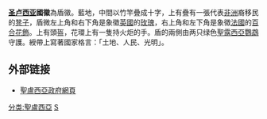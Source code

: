 {{NoteTA
|G1=PoliticiansUK
}}
{{Infobox coat of arms
|name             = 圣卢西亚国徽
|image            = Coat of Arms of Saint Lucia.svg
|image_width      = 250
|middle           = 
|middle_width     = 
|middle_caption   = 
|lesser           = 
|lesser_width     = 
|lesser_caption   = 
|armiger          = [[伊丽莎白二世|伊丽莎白二世]] [[圣卢西亚君主|圣卢西亚君主]]
|year_adopted     = 1967年
|crest            = 
|torse            = 
|shield           = 
|supporters       = 
|compartment      = 
|motto            = 
|orders           = 
|other_elements   = 
|earlier_versions = 
|use              = 
}}
'''[[圣卢西亚|圣卢西亚]]國徽'''為盾徽。藍地，中間以竹竿疊成十字，上有疊有一張代表[[非洲|非洲]]裔移民的[[凳子|凳子]]，盾微左上角和右下角是象徵[[英國|英國]]的[[玫瑰|玫瑰]]，右上角和左下角是象徵[[法國|法國]]的[[百合花飾|百合花飾]]。上有頭盔，花環上有一隻持火炬的手。盾的兩側由两只绿色[[聖露西亞鸚鵡|聖露西亞鸚鵡]]守護。綬帶上寫著國家格言：「土地、人民、光明」。

== 外部链接 ==
* [https://web.archive.org/web/20120204070500/http://www.stlucia.gov.lc/saint_lucia/the_coat_of_arms_of_saint_lucia.htm 聖盧西亞政府網頁]{{en icon}}

{{美洲题目|国徽}}

[[分类:聖盧西亞|分类:聖盧西亞]]
[[分类:國徽|S]]
{{SaintLucia-stub}}
